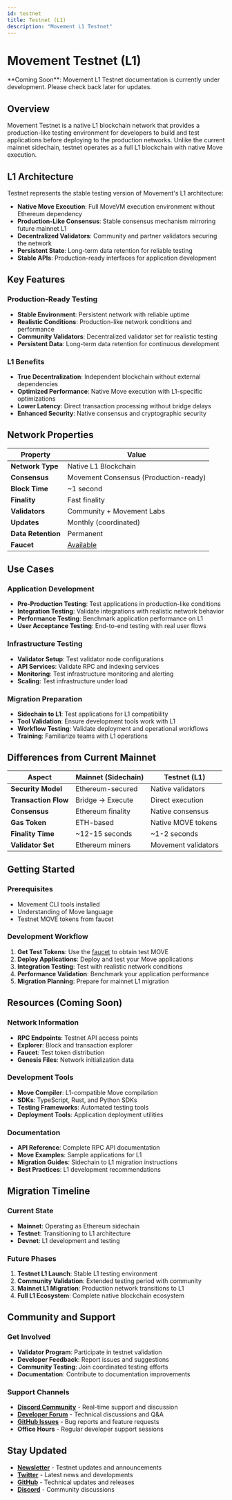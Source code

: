 ```yaml
---
id: testnet
title: Testnet (L1)
description: "Movement L1 Testnet"
---
```



# Movement Testnet (L1)

<Callout type="info">
**Coming Soon**: Movement L1 Testnet documentation is currently under development. Please check back later for updates.
</Callout>

## Overview

Movement Testnet is a native L1 blockchain network that provides a production-like testing environment for developers to build and test applications before deploying to the production networks. Unlike the current mainnet sidechain, testnet operates as a full L1 blockchain with native Move execution.

## L1 Architecture

Testnet represents the stable testing version of Movement's L1 architecture:

- **Native Move Execution**: Full MoveVM execution environment without Ethereum dependency
- **Production-Like Consensus**: Stable consensus mechanism mirroring future mainnet L1
- **Decentralized Validators**: Community and partner validators securing the network
- **Persistent State**: Long-term data retention for reliable testing
- **Stable APIs**: Production-ready interfaces for application development

## Key Features

### Production-Ready Testing
- **Stable Environment**: Persistent network with reliable uptime
- **Realistic Conditions**: Production-like network conditions and performance
- **Community Validators**: Decentralized validator set for realistic testing
- **Persistent Data**: Long-term data retention for continuous development

### L1 Benefits
- **True Decentralization**: Independent blockchain without external dependencies
- **Optimized Performance**: Native Move execution with L1-specific optimizations
- **Lower Latency**: Direct transaction processing without bridge delays
- **Enhanced Security**: Native consensus and cryptographic security

## Network Properties

| Property | Value |
|----------|-------|
| **Network Type** | Native L1 Blockchain |
| **Consensus** | Movement Consensus (Production-ready) |
| **Block Time** | ~1 second |
| **Finality** | Fast finality |
| **Validators** | Community + Movement Labs |
| **Updates** | Monthly (coordinated) |
| **Data Retention** | Permanent |
| **Faucet** | [Available](https://faucet.movementnetwork.xyz/) |

## Use Cases

### Application Development
- **Pre-Production Testing**: Test applications in production-like conditions
- **Integration Testing**: Validate integrations with realistic network behavior  
- **Performance Testing**: Benchmark application performance on L1
- **User Acceptance Testing**: End-to-end testing with real user flows

### Infrastructure Testing
- **Validator Setup**: Test validator node configurations
- **API Services**: Validate RPC and indexing services
- **Monitoring**: Test infrastructure monitoring and alerting
- **Scaling**: Test infrastructure under load

### Migration Preparation
- **Sidechain to L1**: Test applications for L1 compatibility
- **Tool Validation**: Ensure development tools work with L1
- **Workflow Testing**: Validate deployment and operational workflows
- **Training**: Familiarize teams with L1 operations

## Differences from Current Mainnet

| Aspect | Mainnet (Sidechain) | Testnet (L1) |
|--------|-------------------|--------------|
| **Security Model** | Ethereum-secured | Native validators |
| **Transaction Flow** | Bridge → Execute | Direct execution |
| **Consensus** | Ethereum finality | Native consensus |
| **Gas Token** | ETH-based | Native MOVE tokens |
| **Finality Time** | ~12-15 seconds | ~1-2 seconds |
| **Validator Set** | Ethereum miners | Movement validators |

## Getting Started

### Prerequisites
- Movement CLI tools installed
- Understanding of Move language
- Testnet MOVE tokens from faucet

### Development Workflow
1. **Get Test Tokens**: Use the [faucet](https://faucet.movementnetwork.xyz/) to obtain test MOVE
2. **Deploy Applications**: Deploy and test your Move applications
3. **Integration Testing**: Test with realistic network conditions
4. **Performance Validation**: Benchmark your application performance
5. **Migration Planning**: Prepare for mainnet L1 migration

## Resources (Coming Soon)

### Network Information
- **RPC Endpoints**: Testnet API access points
- **Explorer**: Block and transaction explorer
- **Faucet**: Test token distribution
- **Genesis Files**: Network initialization data

### Development Tools
- **Move Compiler**: L1-compatible Move compilation
- **SDKs**: TypeScript, Rust, and Python SDKs
- **Testing Frameworks**: Automated testing tools
- **Deployment Tools**: Application deployment utilities

### Documentation
- **API Reference**: Complete RPC API documentation
- **Move Examples**: Sample applications for L1
- **Migration Guides**: Sidechain to L1 migration instructions
- **Best Practices**: L1 development recommendations

## Migration Timeline

### Current State
- **Mainnet**: Operating as Ethereum sidechain
- **Testnet**: Transitioning to L1 architecture
- **Devnet**: L1 development and testing

### Future Phases
1. **Testnet L1 Launch**: Stable L1 testing environment
2. **Community Validation**: Extended testing period with community
3. **Mainnet L1 Migration**: Production network transitions to L1
4. **Full L1 Ecosystem**: Complete native blockchain ecosystem

## Community and Support

### Get Involved
- **Validator Program**: Participate in testnet validation
- **Developer Feedback**: Report issues and suggestions
- **Community Testing**: Join coordinated testing efforts
- **Documentation**: Contribute to documentation improvements

### Support Channels
- **[Discord Community](https://discord.gg/movementlabsxyz)** - Real-time support and discussion
- **[Developer Forum](https://forum.movementnetwork.xyz)** - Technical discussions and Q&A  
- **[GitHub Issues](https://github.com/movementlabsxyz/movement)** - Bug reports and feature requests
- **Office Hours** - Regular developer support sessions

## Stay Updated

- **[Newsletter](https://movementnetwork.xyz/newsletter)** - Testnet updates and announcements
- **[Twitter](https://twitter.com/movementlabsxyz)** - Latest news and developments
- **[GitHub](https://github.com/movementlabsxyz/movement)** - Technical updates and releases
- **[Discord](https://discord.gg/movementlabsxyz)** - Community discussions
